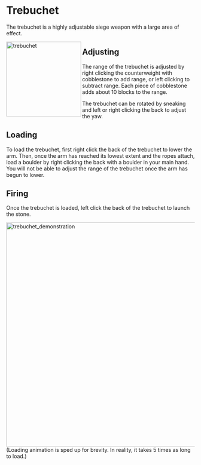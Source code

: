 # Trebuchet
The trebuchet is a highly adjustable siege weapon with a large area of effect.
<br/>
<div class="box">
    <img 
    src="/trebuchet.png"
    align="left"
    alt="trebuchet"
    width="200"
    />
</div>



## Adjusting

The range of the trebuchet is adjusted by right clicking the counterweight with cobblestone to add range, or left clicking to subtract range. Each piece of cobblestone adds about 10 blocks to the range.

The trebuchet can be rotated by sneaking and left or right clicking the back to adjust the yaw.
<br/>

## Loading

To load the trebuchet, first right click the back of the trebuchet to lower the arm. Then, once the arm has reached its lowest extent and the ropes attach, load a boulder by right clicking the back with a boulder in your main hand. You will not be able to adjust the range of the trebuchet once the arm has begun to lower.

## Firing
Once the trebuchet is loaded, left click the back of the trebuchet to launch the stone.

<div class="box">
    <img 
    src="/trebuchet_demonstration.gif"
    alt="trebuchet_demonstration"
    width="600"
    />
</div>
(Loading animation is sped up for brevity. In reality, it takes 5 times as long to load.)